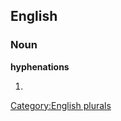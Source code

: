 ==English==

===Noun===
'''hyphenations'''

# {{plural of|[[hyphenation]]}}

[[Category:English plurals]]